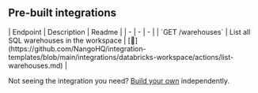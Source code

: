 
## Pre-built integrations

<AccordionGroup>


<Accordion title="Warehouses">
| Endpoint | Description | Readme |
| - | - | - |
| `GET /warehouses` | List all SQL warehouses in the workspace | [🔗](https://github.com/NangoHQ/integration-templates/blob/main/integrations/databricks-workspace/actions/list-warehouses.md) |
</Accordion>

</AccordionGroup>

<Tip>Not seeing the integration you need? [Build your own](https://docs.nango.dev/guides/custom-integrations/overview) independently.</Tip>
